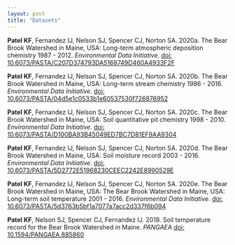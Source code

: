 ```yaml
---
layout: post
title: "Datasets"
---
```



**Patel KF**, Fernandez IJ, Nelson SJ, Spencer CJ, Norton SA. 2020a. The Bear Brook Watershed in Maine, USA: Long-term atmospheric deposition chemistry 1987 - 2012. *Environmental Data Initiative*. [doi: 10.6073/PASTA/C207D374793DA5168749D460A4933F2F](https://doi.org/10.6073/PASTA/C207D374793DA5168749D460A4933F2F)

**Patel KF**, Fernandez IJ, Nelson SJ, Spencer CJ, Norton SA. 2020b. The Bear Brook Watershed in Maine, USA: Long-term stream chemistry 1986 - 2016. *Environmental Data Initiative*. [doi: 10.6073/PASTA/04d5e1c0533b1e60537530f726876952](https://doi.org/10.6073/PASTA/04d5e1c0533b1e60537530f726876952)

**Patel KF**, Fernandez IJ, Nelson SJ, Spencer CJ, Norton SA. 2020c. The Bear Brook Watershed in Maine, USA: Soil quantitative pit chemistry 1998 - 2010. *Environmental Data Initiative*. [doi: 10.6073/PASTA/D100BA93B45049ED7BC7D81EF9AA9304](https://doi.org/10.6073/PASTA/D100BA93B45049ED7BC7D81EF9AA9304)

**Patel KF**, Fernandez IJ, Nelson SJ, Spencer CJ, Norton SA. 2020d. The Bear Brook Watershed in Maine, USA: Soil moisture record 2003 - 2016. *Environmental Data Initiative*. [doi: 10.6073/PASTA/5D2772E51968230CEEC2242E8990529E](https://doi.org/10.6073/PASTA/5D2772E51968230CEEC2242E8990529E)

**Patel KF**, Fernandez IJ, Nelson SJ, Spencer CJ, Norton SA. 2020e. The Bear Brook Watershed in Maine, USA: The Bear Brook Watershed in Maine, USA: Long-term soil temperature 2001 - 2016. *Environmental Data Initiative*. [doi: 10.6073/PASTA/5d3763b5bf1a7077a7acc2d337f6b094](https://doi.org/10.6073/PASTA/5d3763b5bf1a7077a7acc2d337f6b094)

**Patel KF**, Nelson SJ, Spencer CJ, Fernandez IJ. 2018. Soil temperature record for the Bear Brook Watershed in Maine. *PANGAEA* [doi: 10.1594/PANGAEA.885860](https://doi.org/10.1594/PANGAEA.885860)